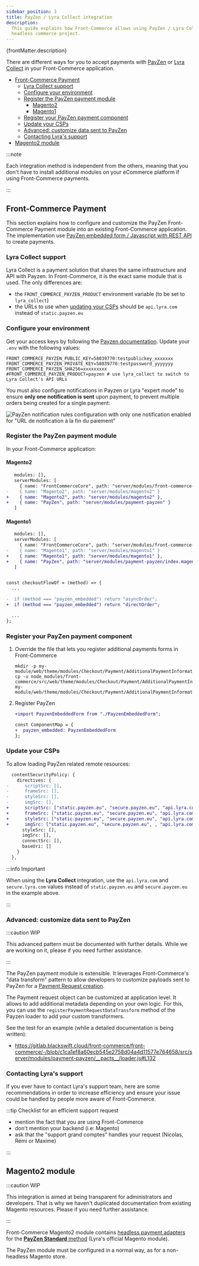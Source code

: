 ```yaml
---
sidebar_position: 3
title: PayZen / Lyra Collect integration
description:
  This guide explains how Front-Commerce allows using PayZen / Lyra Collect in a
  headless commerce project.
---
```



<p>{frontMatter.description}</p>

There are different ways for you to accept payments with
[PayZen](https://payzen.eu/) or
[Lyra Collect](https://www.lyra.com/lyra-collect/) in your Front-Commerce
application.

- [Front-Commerce Payment](#front-commerce-payment)
  - [Lyra Collect support](#lyra-collect-support)
  - [Configure your environment](#configure-your-environment)
  - [Register the PayZen payment module](#register-the-payzen-payment-module)
    - [Magento2](#magento2)
    - [Magento1](#magento1)
  - [Register your PayZen payment component](#register-your-payzen-payment-component)
  - [Update your CSPs](#update-your-csps)
  - [Advanced: customize data sent to PayZen](#advanced-customize-data-sent-to-payzen)
  - [Contacting Lyra's support](#contacting-lyras-support)
- [Magento2 module](#magento2-module)

:::note

Each integration method is independent from the others, meaning that you don't
have to install additional modules on your eCommerce platform if using
Front-Commerce payments.

:::

## Front-Commerce Payment

This section explains how to configure and customize the PayZen Front-Commerce
Payment module into an existing Front-Commerce application. The implementation
use
[PayZen embedded form / Javascript with REST API](https://payzen.io/fr-FR/rest/V4.0/javascript/)
to create payments.

### Lyra Collect support

Lyra Collect is a payment solution that shares the same infrastructure and API
with Payzen. In Front-Commerce, it is the exact same module that is used. The
only differences are:

- the `FRONT_COMMERCE_PAYZEN_PRODUCT` environment variable (to be set to
  `lyra_collect`)
- the URLs to use when [updating your CSPs](#update-your-csps) should be
  `api.lyra.com` instead of `static.payzen.eu`

### Configure your environment

Get your access keys by following the
[Payzen documentation](https://payzen.io/fr-FR/rest/V4.0/api/get_my_keys.html).
Update your `.env` with the following values:

```shell title=".env"
FRONT_COMMERCE_PAYZEN_PUBLIC_KEY=58039770:testpublickey_xxxxxxx
FRONT_COMMERCE_PAYZEN_PRIVATE_KEY=58039770:testpassword_yyyyyyy
FRONT_COMMERCE_PAYZEN_SHA256=xxxxxxxxx
#FRONT_COMMERCE_PAYZEN_PRODUCT=payzen # use lyra_collect to switch to Lyra Collect's API URLs
```

You must also configure notifications in Payzen or Lyra "expert mode" to ensure **only one notification is sent** upon payment, to prevent multiple orders being created for a single payment:

![PayZen notification rules configuration with only one notification enabled for "URL de notification à la fin du paiement"](assets/payzen-notifications-configuration.png)

### Register the PayZen payment module

In your Front-Commerce application:

#### Magento2

```diff title='.front-commerce.js'
   modules: [],
   serverModules: [
     { name: "FrontCommerceCore", path: "server/modules/front-commerce-core" },
-    { name: "Magento2", path: "server/modules/magento2" }
+    { name: "Magento2", path: "server/modules/magento2" },
+    { name: "PayZen", path: "server/modules/payment-payzen" }
   ]
```

#### Magento1

```diff title='.front-commerce.js'
   modules: [],
   serverModules: [
     { name: "FrontCommerceCore", path: "server/modules/front-commerce-core" },
-    { name: "Magento1", path: "server/modules/magento1" }
+    { name: "Magento1", path: "server/modules/magento1" },
+    { name: "PayZen", path: "server/modules/payment-payzen/index.magento1.js" }
   ]
```

```diff title="theme/pages/Checkout/checkoutFlowOf.js"

const checkoutFlowOf = (method) => {
  ...

-  if (method === "payzen_embedded") return "asyncOrder";
+  if (method === "payzen_embedded") return "directOrder";

  ...
};
```

### Register your PayZen payment component

1. Override the file that lets you register additional payments forms in
   Front-Commerce

   ```shell
   mkdir -p my-module/web/theme/modules/Checkout/Payment/AdditionalPaymentInformation/
   cp -u node_modules/front-commerce/src/web/theme/modules/Checkout/Payment/AdditionalPaymentInformation/getAdditionalDataComponent.js my-module/web/theme/modules/Checkout/Payment/AdditionalPaymentInformation/getAdditionalDataComponent.js
   ```

2. Register PayZen

   ```diff title='my-module/web/theme/modules/Checkout/Payment/AdditionalPaymentInformation/getAdditionalDataComponent.js'
   +import PayzenEmbeddedForm from "./PayzenEmbeddedForm";

   const ComponentMap = {
   +  payzen_embedded: PayzenEmbeddedForm
   };
   ```

### Update your CSPs

To allow loading PayZen related remote resources:

```diff title="my-module/config/website.js"
  contentSecurityPolicy: {
    directives: {
-      scriptSrc: [],
-      frameSrc: [],
-      styleSrc: [],
-      imgSrc: [],
+      scriptSrc: ["static.payzen.eu", "secure.payzen.eu", "api.lyra.com"],
+      frameSrc: ["static.payzen.eu", "secure.payzen.eu", "api.lyra.com"],
+      styleSrc: ["static.payzen.eu", "secure.payzen.eu", "api.lyra.com"],
+      imgSrc: ["static.payzen.eu", "secure.payzen.eu", , "api.lyra.com"],
      styleSrc: [],
      imgSrc: [],
      connectSrc: [],
      baseUri: []
    }
  },
```

:::info Important

When using the **Lyra Collect** integration, use the `api.lyra.com` and
`secure.lyra.com` values instead of `static.payzen.eu` and `secure.payzen.eu` in
the example above.

:::

### Advanced: customize data sent to PayZen

:::caution WIP

<span>
  This advanced pattern must be documented with further details. While we are
  working on it, please <ContactLink /> if you need further assistance.
</span>

:::

The PayZen payment module is extensible. It leverages Front-Commerce's "data
transform" pattern to allow developers to customize payloads sent to PayZen for
a
[Payment Request creation](https://payzen.io/en-EN/rest/V4.0/api/playground/?ws=Charge/CreatePayment#vMGdf).

The Payment request object can be customized at application level. It allows to
add additional metadata depending on your own logic. For this, you can use the
`registerPaymentRequestDataTransform` method of the Payzen loader to add your
custom transformers.

See the test for an example (while a detailed documentation is being written):

- https://gitlab.blackswift.cloud/front-commerce/front-commerce/-/blob/c1ca1ef8a60ecb545e2758d04a4d11577e764658/src/server/modules/payment-payzen/__pacts__/loader.js#L132

### Contacting Lyra's support

If you ever have to contact Lyra's support team, here are some recommendations in order to increase efficiency and ensure your issue could be handled by people more aware of Front-Commerce.

:::tip Checklist for an efficient support request

- mention the fact that you are using Front-Commerce
- don't mention your backend (i.e: Magento)
- ask that the "support grand comptes" handles your request (Nicolas, Rémi or Maxime)

:::

## Magento2 module

:::caution WIP

<span>
  This integration is aimed at being transparent for administrators and
  developers. That is why we haven't duplicated documentation from existing
  Magento resources. Please <ContactLink /> if you need further assistance.
</span>

:::

Front-Commerce Magento2 module contains
[headless payment adapters](/docs/magento2/headless-payments) for the
[**PayZen Standard** method](https://github.com/lyra/plugin-magento) (Lyra's
official Magento module).

The PayZen module must be configured in a normal way, as for a non-headless
Magento store.
